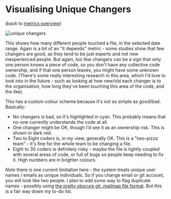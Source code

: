 # Visualising Unique Changers
(back to [metrics overview](/metrics/overview))

![unique changers](../images/metrics/vis_unique_changers.png)

This shows how many different people touched a file, in the selected date range. Again is a bit of an "it depends" metric - some studies show that few changers are good, as they tend to be just experts and not new inexperienced people.  But again, too few changers can be a sign that only one person knows a piece of code, so you don't have any collective code ownership, and if that one person leaves, you might have some unknown code.  (There's some really interesting research in this area, which I'd love to look into in the future - such as looking at how new/old each changer is to the organisation, how long they've been touching this area of the code, and the like).

This has a custom colour scheme because it's not as simple as good/bad.  Basically:

- No changers is bad, so it's highlighted in cyan.  This probably means that no-one currently understands the code at all.
- One changer might be OK, though I'd see it as an ownership risk.  This is shown in dark red.
- Two to Eight coders is, in my view, generally OK.  This is a "two-pizza team" - it's fine for the whole team to be changing a file.
- Eight to 30 coders is definitely risky - maybe the file is tightly coupled with several areas of code, or full of bugs so people keep needing to fix it. High numbers are in brighter colours.

_Note_ there is one current limitation here - the system treats unique user names / emails as unique individuals.  So if you change email or git account, you will look like two people.  I plan to add some way to flag duplicate names - possibly using [the pretty obscure git .mailmap file format](https://www.git-scm.com/docs/git-check-mailmap).  But this is a fair way down my to-do list.
